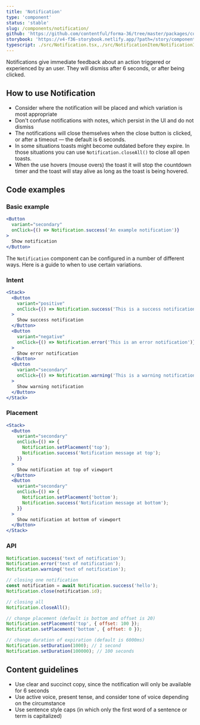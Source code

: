 ```yaml
---
title: 'Notification'
type: 'component'
status: 'stable'
slug: /components/notification/
github: 'https://github.com/contentful/forma-36/tree/master/packages/components/notification'
storybook: 'https://v4-f36-storybook.netlify.app/?path=/story/components-notification--basic'
typescript: ./src/Notification.tsx,./src/NotificationItem/NotificationItem.tsx,./src/NotificationItem/NotificationItemContainer.tsx,./src/NotificationsManager/NotificationsManager.tsx
---
```



Notifications give immediate feedback about an action triggered or experienced by an user. They will dismiss after 6 seconds, or after being clicked.

## How to use Notification

- Consider where the notification will be placed and which variation is most appropriate
- Don't confuse notifications with notes, which persist in the UI and do not dismiss
- The notifications will close themselves when the close button is clicked, or after a timeout — the default is 6 seconds.
- In some situations toasts might become outdated before they expire. In those situations you can use `Notification.closeAll()` to close all open toasts.
- When the use hovers (mouse overs) the toast it will stop the countdown timer and the toast will stay alive as long as the toast is being hovered.

## Code examples

### Basic example

```jsx
<Button
  variant="secondary"
  onClick={() => Notification.success('An example notification')}
>
  Show notification
</Button>
```

The `Notification` component can be configured in a number of different ways. Here is a guide to when to use certain variations.

### Intent

```jsx
<Stack>
  <Button
    variant="positive"
    onClick={() => Notification.success('This is a success notification')}
  >
    Show success notification
  </Button>
  <Button
    variant="negative"
    onClick={() => Notification.error('This is an error notification')}
  >
    Show error notification
  </Button>
  <Button
    variant="secondary"
    onClick={() => Notification.warning('This is a warning notification')}
  >
    Show warning notification
  </Button>
</Stack>
```

### Placement

```jsx
<Stack>
  <Button
    variant="secondary"
    onClick={() => {
      Notification.setPlacement('top');
      Notification.success('Notification message at top');
    }}
  >
    Show notification at top of viewport
  </Button>
  <Button
    variant="secondary"
    onClick={() => {
      Notification.setPlacement('bottom');
      Notification.success('Notification message at bottom');
    }}
  >
    Show notification at bottom of viewport
  </Button>
</Stack>
```

### API

```jsx static=true
Notification.success('text of notification');
Notification.error('text of notification');
Notification.warning('text of notification');

// closing one notification
const notification = await Notification.success('hello');
Notification.close(notification.id);

// closing all
Notification.closeAll();

// change placement (default is bottom and offset is 20)
Notification.setPlacement('top', { offset: 100 });
Notification.setPlacement('bottom', { offset: 0 });

// change duration of expiration (default is 6000ms)
Notification.setDuration(1000); // 1 second
Notification.setDuration(100000); // 100 seconds
```

## Content guidelines

- Use clear and succinct copy, since the notification will only be available for 6 seconds
- Use active voice, present tense, and consider tone of voice depending on the circumstance
- Use sentence style caps (in which only the first word of a sentence or term is capitalized)
